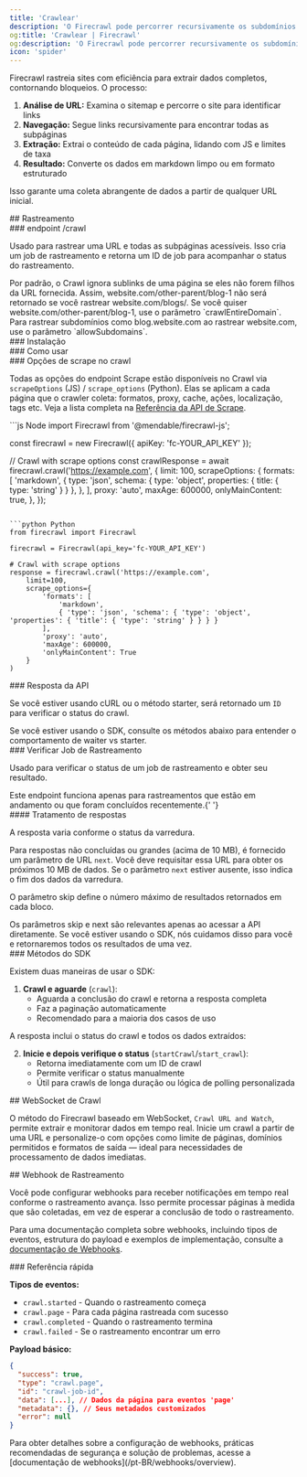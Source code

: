 ```yaml
---
title: 'Crawlear'
description: 'O Firecrawl pode percorrer recursivamente os subdomínios de uma URL e coletar o conteúdo'
og:title: 'Crawlear | Firecrawl'
og:description: 'O Firecrawl pode percorrer recursivamente os subdomínios de uma URL e coletar o conteúdo'
icon: 'spider'
---
```



Firecrawl rastreia sites com eficiência para extrair dados completos, contornando bloqueios. O processo:

1. **Análise de URL:** Examina o sitemap e percorre o site para identificar links
2. **Navegação:** Segue links recursivamente para encontrar todas as subpáginas
3. **Extração:** Extrai o conteúdo de cada página, lidando com JS e limites de taxa
4. **Resultado:** Converte os dados em markdown limpo ou em formato estruturado

Isso garante uma coleta abrangente de dados a partir de qualquer URL inicial.

<div id="crawling">
  ## Rastreamento
</div>

<div id="crawl-endpoint">
  ### endpoint /crawl
</div>

Usado para rastrear uma URL e todas as subpáginas acessíveis. Isso cria um job de rastreamento e retorna um ID de job para acompanhar o status do rastreamento.

<Warning>
  Por padrão, o Crawl ignora sublinks de uma página se eles não forem filhos da
  URL fornecida. Assim, website.com/other-parent/blog-1 não será
  retornado se você rastrear website.com/blogs/. Se você quiser
  website.com/other-parent/blog-1, use o parâmetro `crawlEntireDomain`. Para
  rastrear subdomínios como blog.website.com ao rastrear website.com, use o
  parâmetro `allowSubdomains`.
</Warning>

<div id="installation">
  ### Instalação
</div>

<CodeGroup>
  <InstallationPython />

  <InstallationNode />
</CodeGroup>

<div id="usage">
  ### Como usar
</div>

<CodeGroup>
  <CrawlPython />

  <CrawlNode />

  <CrawlCURL />
</CodeGroup>

<div id="scrape-options-in-crawl">
  ### Opções de scrape no crawl
</div>

Todas as opções do endpoint Scrape estão disponíveis no Crawl via `scrapeOptions` (JS) / `scrape_options` (Python). Elas se aplicam a cada página que o crawler coleta: formatos, proxy, cache, ações, localização, tags etc. Veja a lista completa na [Referência da API de Scrape](https://docs.firecrawl.dev/api-reference/endpoint/scrape).

<CodeGroup>
  ```js Node
  import Firecrawl from '@mendable/firecrawl-js';

  const firecrawl = new Firecrawl({ apiKey: 'fc-YOUR_API_KEY' });

  // Crawl with scrape options
  const crawlResponse = await firecrawl.crawl('https://example.com', {
    limit: 100,
    scrapeOptions: {
      formats: [
        'markdown',
        {
          type: 'json',
          schema: { type: 'object', properties: { title: { type: 'string' } } },
        },
      ],
      proxy: 'auto',
      maxAge: 600000,
      onlyMainContent: true,
    },
  });
  ```

  ```python Python
  from firecrawl import Firecrawl

  firecrawl = Firecrawl(api_key='fc-YOUR_API_KEY')

  # Crawl with scrape options
  response = firecrawl.crawl('https://example.com',
      limit=100,
      scrape_options={
          'formats': [
              'markdown',
              { 'type': 'json', 'schema': { 'type': 'object', 'properties': { 'title': { 'type': 'string' } } } }
          ],
          'proxy': 'auto',
          'maxAge': 600000,
          'onlyMainContent': True
      }
  )
  ```
</CodeGroup>

<div id="api-response">
  ### Resposta da API
</div>

Se você estiver usando cURL ou o método starter, será retornado um `ID` para verificar o status do crawl.

<Note>
  Se você estiver usando o SDK, consulte os métodos abaixo para entender o comportamento de waiter vs starter.
</Note>

<StartCrawlOutput />

<div id="check-crawl-job">
  ### Verificar Job de Rastreamento
</div>

Usado para verificar o status de um job de rastreamento e obter seu resultado.

<Note>
  Este endpoint funciona apenas para rastreamentos que estão em andamento ou que foram
  concluídos recentemente.{' '}
</Note>

<CodeGroup>
  <CheckCrawlJobPython />

  <CheckCrawlJobNode />

  <CheckCrawlJobCURL />
</CodeGroup>

<div id="response-handling">
  #### Tratamento de respostas
</div>

A resposta varia conforme o status da varredura.

Para respostas não concluídas ou grandes (acima de 10 MB), é fornecido um parâmetro de URL `next`. Você deve requisitar essa URL para obter os próximos 10 MB de dados. Se o parâmetro `next` estiver ausente, isso indica o fim dos dados da varredura.

O parâmetro skip define o número máximo de resultados retornados em cada bloco.

<Info>
  Os parâmetros skip e next são relevantes apenas ao acessar a API diretamente.
  Se você estiver usando o SDK, nós cuidamos disso para você e retornaremos
  todos os resultados de uma vez.
</Info>

<CodeGroup>
  <CheckCrawlJobOutputScraping />

  <CheckCrawlJobOutputCompleted />
</CodeGroup>

<div id="sdk-methods">
  ### Métodos do SDK
</div>

Existem duas maneiras de usar o SDK:

1. **Crawl e aguarde** (`crawl`):
   * Aguarda a conclusão do crawl e retorna a resposta completa
   * Faz a paginação automaticamente
   * Recomendado para a maioria dos casos de uso

<CodeGroup>
  <PythonCrawlExample />

  <NodeCrawlExample />
</CodeGroup>

A resposta inclui o status do crawl e todos os dados extraídos:

<CodeGroup>
  <PythonCrawlExampleResponse />

  <NodeCrawlExampleResponse />
</CodeGroup>

2. **Inicie e depois verifique o status** (`startCrawl`/`start_crawl`):
   * Retorna imediatamente com um ID de crawl
   * Permite verificar o status manualmente
   * Útil para crawls de longa duração ou lógica de polling personalizada

<CodeGroup>
  <StartCrawlPython />

  <StartCrawlNode />

  <StartCrawlCURL />
</CodeGroup>

<div id="crawl-websocket">
  ## WebSocket de Crawl
</div>

O método do Firecrawl baseado em WebSocket, `Crawl URL and Watch`, permite extrair e monitorar dados em tempo real. Inicie um crawl a partir de uma URL e personalize-o com opções como limite de páginas, domínios permitidos e formatos de saída — ideal para necessidades de processamento de dados imediatas.

<CodeGroup>
  <CrawlWebSocketPython />

  <CrawlWebSocketNode />
</CodeGroup>

<div id="crawl-webhook">
  ## Webhook de Rastreamento
</div>

Você pode configurar webhooks para receber notificações em tempo real conforme o rastreamento avança. Isso permite processar páginas à medida que são coletadas, em vez de esperar a conclusão de todo o rastreamento.

<CrawlWebhookCURL />

Para uma documentação completa sobre webhooks, incluindo tipos de eventos, estrutura do payload e exemplos de implementação, consulte a [documentação de Webhooks](/pt-BR/webhooks/overview).

<div id="quick-reference">
  ### Referência rápida
</div>

**Tipos de eventos:**

* `crawl.started` - Quando o rastreamento começa
* `crawl.page` - Para cada página rastreada com sucesso
* `crawl.completed` - Quando o rastreamento termina
* `crawl.failed` - Se o rastreamento encontrar um erro

**Payload básico:**

```json
{
  "success": true,
  "type": "crawl.page",
  "id": "crawl-job-id",
  "data": [...], // Dados da página para eventos 'page'
  "metadata": {}, // Seus metadados customizados
  "error": null
}
```

<Note>
  Para obter detalhes sobre a configuração de webhooks, práticas recomendadas de segurança e
  solução de problemas, acesse a [documentação de webhooks](/pt-BR/webhooks/overview).
</Note>
